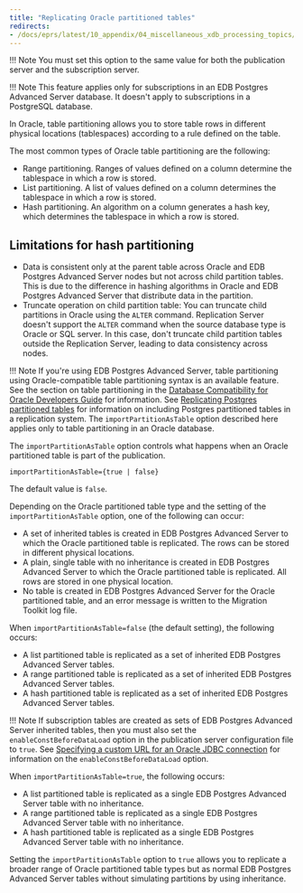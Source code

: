 ```yaml
---
title: "Replicating Oracle partitioned tables"
redirects:
- /docs/eprs/latest/10_appendix/04_miscellaneous_xdb_processing_topics/01_publications_and_subscriptions_server_conf_options/04_replicate_oracle_partitioned_tables
---
```


<div id="replicate_oracle_partitioned_tables" class="registered_link"></div>

!!! Note
    You must set this option to the same value for both the publication server and the subscription server.

!!! Note
    This feature applies only for subscriptions in an EDB Postgres Advanced Server database. It doesn't apply to subscriptions in a PostgreSQL database.

In Oracle, table partitioning allows you to store table rows in different physical locations (tablespaces) according to a rule defined on the table.

The most common types of Oracle table partitioning are the following:

-   Range partitioning. Ranges of values defined on a column determine the tablespace in which a row is stored.
-   List partitioning. A list of values defined on a column determines the tablespace in which a row is stored.
-   Hash partitioning. An algorithm on a column generates a hash key, which determines the tablespace in which a row is stored.

## Limitations for hash partitioning

-  Data is consistent only at the parent table across Oracle and EDB Postgres Advanced Server nodes but not across child partition tables. This is due to the difference in hashing algorithms in Oracle and EDB Postgres Advanced Server that distribute data in the partition.
-  Truncate operation on child partition table: You can truncate child partitions in Oracle using the `ALTER` command. Replication Server doesn't support the `ALTER` command when the source database type is Oracle or SQL server. In this case, don't truncate child partition tables outside the Replication Server, leading to data consistency across nodes.

!!! Note
    If you're using EDB Postgres Advanced Server, table partitioning using Oracle-compatible table partitioning syntax is an available feature. See the section on table partitioning in the [Database Compatibility for Oracle Developers Guide](/epas/latest/epas_compat_ora_dev_guide/) for information. See [Replicating Postgres partitioned tables](../../../07_common_operations/10_replicating_postgres_partitioned_tables/#replicating_postgres_partitioned_tables) for information on including Postgres partitioned tables in a replication system. The `importPartitionAsTable` option described here applies only to table partitioning in an Oracle database.

The `importPartitionAsTable` option controls what happens when an Oracle partitioned table is part of the publication.

`importPartitionAsTable={true | false}`

The default value is `false`.

Depending on the Oracle partitioned table type and the setting of the `importPartitionAsTable` option, one of the following can occur:

-   A set of inherited tables is created in EDB Postgres Advanced Server to which the Oracle partitioned table is replicated. The rows can be stored in different physical locations.
-   A plain, single table with no inheritance is created in EDB Postgres Advanced Server to which the Oracle partitioned table is replicated. All rows are stored in one physical location.
-   No table is created in EDB Postgres Advanced Server for the Oracle partitioned table, and an error message is written to the Migration Toolkit log file.

When `importPartitionAsTable=false` (the default setting), the following occurs:

-   A list partitioned table is replicated as a set of inherited EDB Postgres Advanced Server tables.
-   A range partitioned table is replicated as a set of inherited EDB Postgres Advanced Server tables.
-   A hash partitioned table is replicated as a set of inherited EDB Postgres Advanced Server tables.

!!! Note
    If subscription tables are created as sets of EDB Postgres Advanced Server inherited tables, then you must also set the `enableConstBeforeDataLoad` option in the publication server configuration file to `true`. See [Specifying a custom URL for an Oracle JDBC connection](05_specify_custom_url_for_oracle_jdbc/#specify_custom_url_for_oracle_jdbc) for information on the `enableConstBeforeDataLoad` option.

When `importPartitionAsTable=true`, the following occurs:

-   A list partitioned table is replicated as a single EDB Postgres Advanced Server table with no inheritance.
-   A range partitioned table is replicated as a single EDB Postgres Advanced Server table with no inheritance.
-   A hash partitioned table is replicated as a single EDB Postgres Advanced Server table with no inheritance.

Setting the `importPartitionAsTable` option to `true` allows you to replicate a broader range of Oracle partitioned table types but as normal EDB Postgres Advanced Server tables without simulating partitions by using inheritance.
